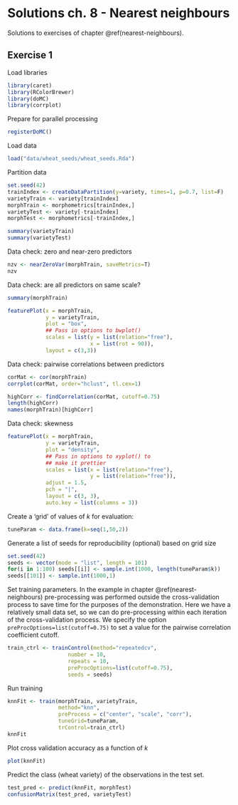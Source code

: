 # Solutions ch. 8 - Nearest neighbours {#solutions-nearest-neighbours}

Solutions to exercises of chapter \@ref(nearest-neighbours).

## Exercise 1

Load libraries
```r
library(caret)
library(RColorBrewer)
library(doMC)
library(corrplot)
```

Prepare for parallel processing
```r
registerDoMC()
```

Load data
```r
load("data/wheat_seeds/wheat_seeds.Rda")
```

Partition data
```r
set.seed(42)
trainIndex <- createDataPartition(y=variety, times=1, p=0.7, list=F)
varietyTrain <- variety[trainIndex]
morphTrain <- morphometrics[trainIndex,]
varietyTest <- variety[-trainIndex]
morphTest <- morphometrics[-trainIndex,]

summary(varietyTrain)
summary(varietyTest)
```

Data check: zero and near-zero predictors
```r
nzv <- nearZeroVar(morphTrain, saveMetrics=T)
nzv
```

Data check: are all predictors on same scale?
```r
summary(morphTrain)
```

```r
featurePlot(x = morphTrain, 
            y = varietyTrain, 
            plot = "box", 
            ## Pass in options to bwplot() 
            scales = list(y = list(relation="free"),
                          x = list(rot = 90)),  
            layout = c(3,3))
```

Data check: pairwise correlations between predictors
```r
corMat <- cor(morphTrain)
corrplot(corMat, order="hclust", tl.cex=1)
```

```r
highCorr <- findCorrelation(corMat, cutoff=0.75)
length(highCorr)
names(morphTrain)[highCorr]
```

Data check: skewness
```r
featurePlot(x = morphTrain, 
            y = varietyTrain,
            plot = "density", 
            ## Pass in options to xyplot() to 
            ## make it prettier
            scales = list(x = list(relation="free"), 
                          y = list(relation="free")), 
            adjust = 1.5, 
            pch = "|", 
            layout = c(3, 3), 
            auto.key = list(columns = 3))
```
            
Create a 'grid' of values of _k_ for evaluation:
```r
tuneParam <- data.frame(k=seq(1,50,2))
```
            
Generate a list of seeds for reproducibility (optional) based on grid size
```r
set.seed(42)
seeds <- vector(mode = "list", length = 101)
for(i in 1:100) seeds[[i]] <- sample.int(1000, length(tuneParam$k))
seeds[[101]] <- sample.int(1000,1)
```

<!--
Define a pre-processor (named transformations) and transform morphTrain
```r
transformations <- preProcess(morphTrain, 
                              method=c("center", "scale", "corr"),
                              cutoff=0.75)
morphTrainT <- predict(transformations, morphTrain)
```
-->

Set training parameters. In the example in chapter \@ref(nearest-neighbours) pre-processing was performed outside the cross-validation process to save time for the purposes of the demonstration. Here we have a relatively small data set, so we can do pre-processing within each iteration of the cross-validation process. We specify the option  ```preProcOptions=list(cutoff=0.75)``` to set a value for the pairwise correlation coefficient cutoff.
```r
train_ctrl <- trainControl(method="repeatedcv",
                   number = 10,
                   repeats = 10,
                   preProcOptions=list(cutoff=0.75),
                   seeds = seeds)
```

Run training
```r
knnFit <- train(morphTrain, varietyTrain, 
                method="knn",
                preProcess = c("center", "scale", "corr"),
                tuneGrid=tuneParam,
                trControl=train_ctrl)
knnFit
```

Plot cross validation accuracy as a function of _k_
```r
plot(knnFit)
```

Predict the class (wheat variety) of the observations in the test set.
```r
test_pred <- predict(knnFit, morphTest)
confusionMatrix(test_pred, varietyTest)
```


